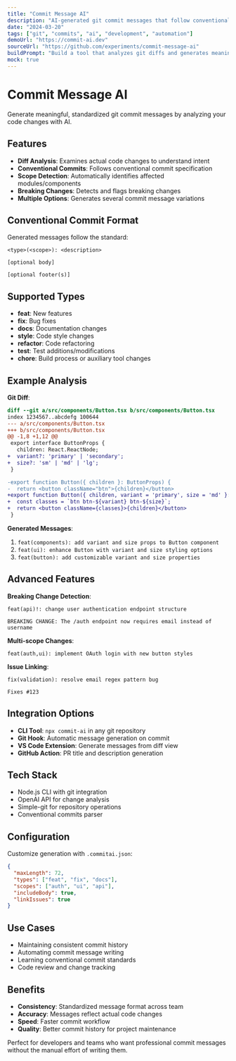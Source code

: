 ```yaml
---
title: "Commit Message AI"
description: "AI-generated git commit messages that follow conventional commit standards and accurately describe code changes"
date: "2024-03-20"
tags: ["git", "commits", "ai", "development", "automation"]
demoUrl: "https://commit-ai.dev"
sourceUrl: "https://github.com/experiments/commit-message-ai"
buildPrompt: "Build a tool that analyzes git diffs and generates meaningful commit messages following conventional commit format with proper scope and description"
mock: true
---
```


# Commit Message AI

Generate meaningful, standardized git commit messages by analyzing your code changes with AI.

## Features

- **Diff Analysis**: Examines actual code changes to understand intent
- **Conventional Commits**: Follows conventional commit specification
- **Scope Detection**: Automatically identifies affected modules/components
- **Breaking Changes**: Detects and flags breaking changes
- **Multiple Options**: Generates several commit message variations

## Conventional Commit Format

Generated messages follow the standard:
```
<type>(<scope>): <description>

[optional body]

[optional footer(s)]
```

## Supported Types

- **feat**: New features
- **fix**: Bug fixes
- **docs**: Documentation changes
- **style**: Code style changes
- **refactor**: Code refactoring
- **test**: Test additions/modifications
- **chore**: Build process or auxiliary tool changes

## Example Analysis

**Git Diff**:
```diff
diff --git a/src/components/Button.tsx b/src/components/Button.tsx
index 1234567..abcdefg 100644
--- a/src/components/Button.tsx
+++ b/src/components/Button.tsx
@@ -1,8 +1,12 @@
 export interface ButtonProps {
   children: React.ReactNode;
+  variant?: 'primary' | 'secondary';
+  size?: 'sm' | 'md' | 'lg';
 }

-export function Button({ children }: ButtonProps) {
-  return <button className="btn">{children}</button>
+export function Button({ children, variant = 'primary', size = 'md' }: ButtonProps) {
+  const classes = `btn btn-${variant} btn-${size}`;
+  return <button className={classes}>{children}</button>
 }
```

**Generated Messages**:
1. `feat(components): add variant and size props to Button component`
2. `feat(ui): enhance Button with variant and size styling options`
3. `feat(button): add customizable variant and size properties`

## Advanced Features

**Breaking Change Detection**:
```
feat(api)!: change user authentication endpoint structure

BREAKING CHANGE: The /auth endpoint now requires email instead of username
```

**Multi-scope Changes**:
```
feat(auth,ui): implement OAuth login with new button styles
```

**Issue Linking**:
```
fix(validation): resolve email regex pattern bug

Fixes #123
```

## Integration Options

- **CLI Tool**: `npx commit-ai` in any git repository
- **Git Hook**: Automatic message generation on commit
- **VS Code Extension**: Generate messages from diff view
- **GitHub Action**: PR title and description generation

## Tech Stack

- Node.js CLI with git integration
- OpenAI API for change analysis
- Simple-git for repository operations
- Conventional commits parser

## Configuration

Customize generation with `.commitai.json`:
```json
{
  "maxLength": 72,
  "types": ["feat", "fix", "docs"],
  "scopes": ["auth", "ui", "api"],
  "includeBody": true,
  "linkIssues": true
}
```

## Use Cases

- Maintaining consistent commit history
- Automating commit message writing
- Learning conventional commit standards
- Code review and change tracking

## Benefits

- **Consistency**: Standardized message format across team
- **Accuracy**: Messages reflect actual code changes
- **Speed**: Faster commit workflow
- **Quality**: Better commit history for project maintenance

Perfect for developers and teams who want professional commit messages without the manual effort of writing them.